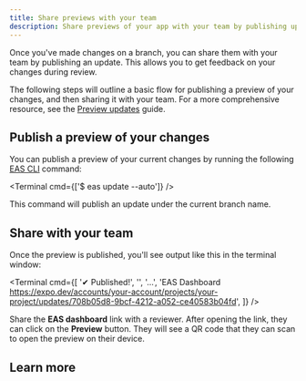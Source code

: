 ```yaml
---
title: Share previews with your team
description: Share previews of your app with your team by publishing updates on branches.
---
```



Once you've made changes on a branch, you can share them with your team by publishing an update. This allows you to get feedback on your changes during review.

The following steps will outline a basic flow for publishing a preview of your changes, and then sharing it with your team. For a more comprehensive resource, see the [Preview updates](/eas-update/preview/) guide.

## Publish a preview of your changes

You can publish a preview of your current changes by running the following [EAS CLI](/develop/tools/#eas-cli) command:

<Terminal cmd={['$ eas update --auto']} />

This command will publish an update under the current branch name.

## Share with your team

Once the preview is published, you'll see output like this in the terminal window:

<Terminal
  cmd={[
    '✔ Published!',
    '',
    '...',
    'EAS Dashboard      https://expo.dev/accounts/your-account/projects/your-project/updates/708b05d8-9bcf-4212-a052-ce40583b04fd',
  ]}
/>

Share the **EAS dashboard** link with a reviewer. After opening the link, they can click on the **Preview** button. They will see a QR code that they can scan to open the preview on their device.

<ContentSpotlight
  alt="Preview update QR code UI on expo.dev."
  src="/static/images/eas-update/preview-updates-qr-code.png"
/>

## Learn more

<BoxLink
  title="Preview updates"
  description="Learn how to preview updates in development, preview, and production builds."
  href="/eas-update/preview/"
/>
